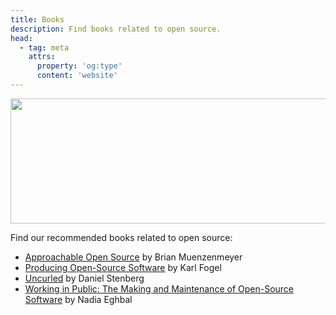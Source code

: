 ```yaml
---
title: Books
description: Find books related to open source.
head:
  - tag: meta
    attrs:
      property: 'og:type'
      content: 'website'
---
```



<Image src={banner} alt="" width="720" height="200" />

Find our recommended books related to open source:

- [Approachable Open Source](https://approachableopensource.com/) by Brian Muenzenmeyer
- [Producing Open-Source Software](https://producingoss.com/) by Karl Fogel
- [Uncurled](https://un.curl.dev) by Daniel Stenberg
- [Working in Public: The Making and Maintenance of Open-Source Software](https://www.amazon.com/Working-Public-Making-Maintenance-Software/dp/0578675862) by Nadia Eghbal
